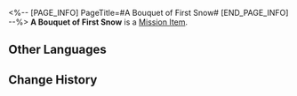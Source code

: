 <%-- [PAGE_INFO]
PageTitle=#A Bouquet of First Snow#
[END_PAGE_INFO] --%>
{{Item Infobox
|id          = 140153
|image       = Item A Bouquet of First Snow.png{{subst:void|<!--$UPLOAD:<<SpriteOutput/ItemFigures/140116.png>-<Item A Bouquet of First Snow.png>-<Item Icons>>-->}}
|type        = Mission Item
|invCategory = Missions
|rarity      = 3
|effect      = 
|description = A bouquet of fresh First Snow blossoms. In floriography, it means "purity and kindness."
}}
'''A Bouquet of First Snow''' is a [[Mission Item]].

==Other Languages==
{{Other Languages
|en   = A Bouquet of First Snow
|zhs  = 一束初雪八落
|zht  = 一束初雪八落
|ja   = 初雪八落の花束
|ko   = 첫눈 한 다발
|es   = Ramo de primer manto
|fr   = Un bouquet de premières neiges
|ru   = Букет первоснежников
|th   = ช่อดอก First Snow
|vi   = Một Bó Tuyết Đầu Mùa
|de   = Ein Strauß Erster Schnee
|id   = Sebuket First Snow
|pt   = Um Buquê de Primeiras-Neves
}}

==Change History==
{{Change History|1.0}}
